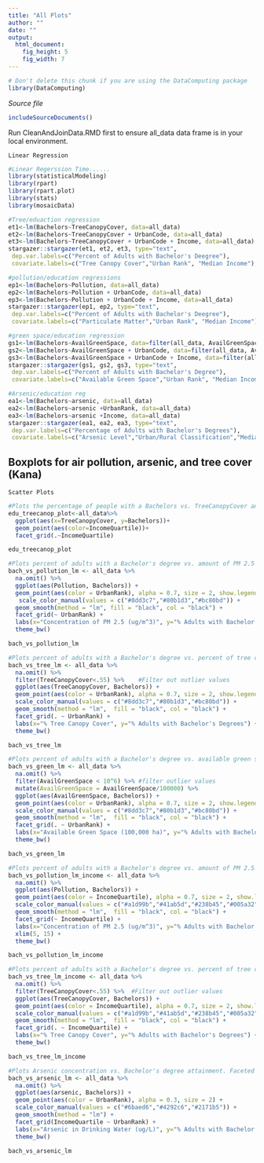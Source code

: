 ```yaml
---
title: "All Plots"
author: ""
date: ""
output:  
  html_document:
    fig_height: 5
    fig_width: 7
---
```

<!-- Don't edit in between this line and the one below -->
```r
# Don't delete this chunk if you are using the DataComputing package
library(DataComputing)
```
*Source file* 
```r
includeSourceDocuments() 
```
<!-- Don't edit the material above this line -->

Run CleanAndJoinData.RMD first to ensure all_data data frame is in your local environment.

~~~~~~~~~~~~~~~~~~
Linear Regression
~~~~~~~~~~~~~~~~~~
```r
#Linear Regerssion Time......
library(statisticalModeling)
library(rpart)
library(rpart.plot)
library(stats)
library(mosaicData)

#Tree/eduaction regression
et1<-lm(Bachelors~TreeCanopyCover, data=all_data)
et2<-lm(Bachelors~TreeCanopyCover + UrbanCode, data=all_data)
et3<-lm(Bachelors~TreeCanopyCover + UrbanCode + Income, data=all_data)
stargazer::stargazer(et1, et2, et3, type="text",
 dep.var.labels=c("Percent of Adults with Bachelor's Deegree"),
 covariate.labels=c("Tree Canopy Cover","Urban Rank", "Median Income"), out="tree_edu.txt")

#pollution/education regressions
ep1<-lm(Bachelors~Pollution, data=all_data) 
ep2<-lm(Bachelors~Pollution + UrbanCode, data=all_data)
ep3<-lm(Bachelors~Pollution + UrbanCode + Income, data=all_data) 
stargazer::stargazer(ep1, ep2, type="text",
 dep.var.labels=c("Percent of Adults with Bachelor's Deegree"),
 covariate.labels=c("Particulate Matter","Urban Rank", "Median Income"), out="polution_edu.txt")

#green space/education regression
gs1<-lm(Bachelors~AvailGreenSpace, data=filter(all_data, AvailGreenSpace < 10^6)%>%na.omit(all_data))
gs2<-lm(Bachelors~AvailGreenSpace + UrbanCode, data=filter(all_data, AvailGreenSpace < 10^6)%>%na.omit(all_data))
gs3<-lm(Bachelors~AvailGreenSpace + UrbanCode + Income, data=filter(all_data, AvailGreenSpace < 10^6)%>%na.omit(all_data))
stargazer::stargazer(gs1, gs2, gs3, type="text",
 dep.var.labels=c("Percent of Adults with Bachelor's Degree"),
 covariate.labels=c("Available Green Space","Urban Rank", "Median Income"), out="green_edu.txt")

#Arsenic/education reg
ea1<-lm(Bachelors~arsenic, data=all_data)
ea2<-lm(Bachelors~arsenic +UrbanRank, data=all_data)
ea3<-lm(Bachelors~arsenic +Income, data=all_data)
stargazer::stargazer(ea1, ea2, ea3, type="text",
 dep.var.labels=c("Percentage of Adults with Bachelor's Degrees"),
 covariate.labels=c("Arsenic Level","Urban/Rural Classification","Median Income"), out="arsenic_edu.txt")
```

## Boxplots for air pollution, arsenic, and tree cover (Kana)
~~~~~~~~~~~~~~
Scatter Plots
~~~~~~~~~~~~~~
```r
#Plots the percentage of people with a Bachelors vs. TreeCanopyCover and faceted by IncomeQuartile
edu_treecanop_plot<-all_data%>%
  ggplot(aes(x=TreeCanopyCover, y=Bachelors))+
  geom_point(aes(color=IncomeQuartile))+
  facet_grid(.~IncomeQuartile)

edu_treecanop_plot

```

```r

#Plots percent of adults with a Bachelor's degree vs. amount of PM 2.5 (pollution), facetted by rural-urban classification 
bach_vs_pollution_lm <- all_data %>%
  na.omit() %>%
  ggplot(aes(Pollution, Bachelors)) +
  geom_point(aes(color = UrbanRank), alpha = 0.7, size = 2, show.legend = FALSE) +
   scale_color_manual(values = c("#8dd3c7","#80b1d3","#bc80bd")) +
  geom_smooth(method = "lm", fill = "black", col = "black") +
  facet_grid(~ UrbanRank) +
  labs(x="Concentration of PM 2.5 (ug/m^3)", y="% Adults with Bachelor's Degrees") +
  theme_bw()

bach_vs_pollution_lm

#Plots percent of adults with a Bachelor's degree vs. percent of tree canopy cover, facetted by rural-urban classification 
bach_vs_tree_lm <- all_data %>% 
  na.omit() %>%
  filter(TreeCanopyCover<.55) %>%    #Filter out outlier values
  ggplot(aes(TreeCanopyCover, Bachelors)) +
  geom_point(aes(color = UrbanRank), alpha = 0.7, size = 2, show.legend = FALSE) +
  scale_color_manual(values = c("#8dd3c7","#80b1d3","#bc80bd")) +
  geom_smooth(method = "lm",  fill = "black", col = "black") +
  facet_grid(. ~ UrbanRank) +
  labs(x="% Tree Canopy Cover", y="% Adults with Bachelor's Degrees") +
  theme_bw() 

bach_vs_tree_lm 

#Plots percent of adults with a Bachelor's degree vs. available green space, facetted by rural-urban classification 
bach_vs_green_lm <- all_data %>% 
  na.omit() %>%
  filter(AvailGreenSpace < 10^6) %>% #filter outlier values
  mutate(AvailGreenSpace = AvailGreenSpace/100000) %>%
  ggplot(aes(AvailGreenSpace, Bachelors)) +
  geom_point(aes(color = UrbanRank), alpha = 0.7, size = 2, show.legend = FALSE) +
  scale_color_manual(values = c("#8dd3c7","#80b1d3","#bc80bd")) +
  geom_smooth(method = "lm",  fill = "black", col = "black") +
  facet_grid(. ~ UrbanRank) +
  labs(x="Available Green Space (100,000 ha)", y="% Adults with Bachelor's Degrees") +
  theme_bw() 

bach_vs_green_lm 

#Plots percent of adults with a Bachelor's degree vs. amount of PM 2.5 (pollution), facetted by income
bach_vs_pollution_lm_income <- all_data %>%
  na.omit() %>%
  ggplot(aes(Pollution, Bachelors)) +
  geom_point(aes(color = IncomeQuartile), alpha = 0.7, size = 2, show.legend = FALSE) +
  scale_color_manual(values = c("#a1d99b","#41ab5d","#238b45","#005a32")) +
  geom_smooth(method = "lm",  fill = "black", col = "black") +
  facet_grid(~ IncomeQuartile) +
  labs(x="Concentration of PM 2.5 (ug/m^3)", y="% Adults with Bachelor's Degrees") +
  xlim(5, 15) +
  theme_bw()

bach_vs_pollution_lm_income

#Plots percent of adults with a Bachelor's degree vs. percent of tree canopy cover, facetted by income
bach_vs_tree_lm_income <- all_data %>% 
  na.omit() %>%
  filter(TreeCanopyCover<.55) %>%  #Filter out outlier values
  ggplot(aes(TreeCanopyCover, Bachelors)) +
  geom_point(aes(color = IncomeQuartile), alpha = 0.7, size = 2, show.legend = FALSE) +
  scale_color_manual(values = c("#a1d99b","#41ab5d","#238b45","#005a32")) +
  geom_smooth(method = "lm",  fill = "black", col = "black") +
  facet_grid(. ~ IncomeQuartile) +
  labs(x="% Tree Canopy Cover", y="% Adults with Bachelor's Degrees") +
  theme_bw() 

bach_vs_tree_lm_income
```


```r
#Plots Arsenic concentration vs. Bachelor's degree attainment. Faceted by income quartile and urban rank.
bach_vs_arsenic_lm <- all_data %>%
  na.omit() %>%
  ggplot(aes(arsenic, Bachelors)) +
  geom_point(aes(color = UrbanRank), alpha = 0.3, size = 2) +
  scale_color_manual(values = c("#6baed6","#4292c6","#2171b5")) +
  geom_smooth(method = "lm") +
  facet_grid(IncomeQuartile ~ UrbanRank) +
  labs(x="Arsenic in Drinking Water (ug/L)", y="% Adults with Bachelor's Degrees") +
  theme_bw()

bach_vs_arsenic_lm
```